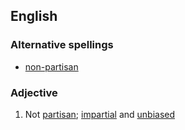 ==English==

===Alternative spellings===
* [[non-partisan]]

===Adjective===
{{en-adj}}

# Not [[partisan]]; [[impartial]] and [[unbiased]]